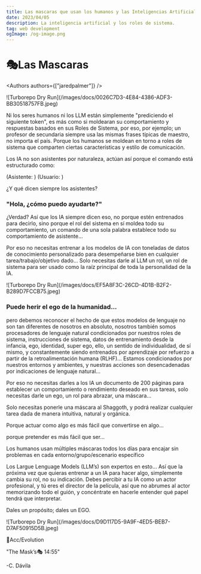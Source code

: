 ```yaml
---
title: Las mascaras que usan los humanos y las Inteligencias Artificiales.
date: 2023/04/05
description: La inteligencia artificial y los roles de sistema.
tag: web development
ogImage: /og-image.png
---
```


# 🎭Las Mascaras


<Authors authors={["jaredpalmer"]} />


<Bleed>
  <div className="lg:rounded-xl overflow-hidden">
    ![Turborepo Dry Run](/images/docs/0026C7D3-4E84-4386-ADF3-BB30518757FB.jpeg)
  </div>
</Bleed>

Ni los seres humanos ni los LLM están simplemente "prediciendo el siguiente token", es más como si moldearan su comportamiento y respuestas basados en sus Roles de Sistema, por eso, por ejemplo; un profesor de secundaria siempre usa las mismas frases típicas de maestro, no importa el país. Porque los humanos se moldean en torno a roles de sistema que comparten ciertas características y estilo de comunicación.

Los IA no son asistentes por naturaleza, actúan así porque el comando está estructurado como:

(Asistente: )
(Usuario: )

¿Y qué dicen siempre los asistentes?

### "Hola, ¿cómo puedo ayudarte?" 

¿Verdad? Así que los IA siempre dicen eso, no porque estén entrenados para decirlo, sino porque el rol del sistema en sí moldea todo su comportamiento, un comando de una sola palabra establece todo su comportamiento de asistente...

Por eso no necesitas entrenar a los modelos de IA con toneladas de datos de conocimiento personalizado para desempeñarse bien en cualquier tarea/trabajo/objetivo dado...
Solo necesitas darle al LLM un rol, un rol de sistema para ser usado como la raíz principal de toda la personalidad de la IA.

<Bleed>
  <div className="lg:rounded-xl overflow-hidden">
    ![Turborepo Dry Run](/images/docs/EF5A8F3C-26CD-4D1B-B2F2-B289D7FCCB75.jpeg)
  </div>
</Bleed>

### Puede herir el ego de la humanidad...

pero debemos reconocer el hecho de que estos modelos de lenguaje no son tan diferentes de nosotros en absoluto, nosotros también somos procesadores de lenguaje natural condicionados por nuestros roles de sistema, instrucciones de sistema, datos de entrenamiento desde la infancia, ego, identidad, super ego, ello, un sentido de individualidad, de sí mismo, y constantemente siendo entrenados por aprendizaje por refuerzo a partir de la retroalimentación humana (RLHF)... Estamos condicionados por nuestros entornos y ambientes, y nuestras acciones son desencadenadas por indicaciones de lenguaje natural...

Por eso no necesitas darles a los IA un documento de 200 páginas para establecer un comportamiento o rendimiento deseado en sus tareas, solo necesitas darle un ego, un rol para abrazar, una máscara...

Solo necesitas ponerle una máscara al Shaggoth, y podrá realizar cualquier tarea dada de manera intuitiva, natural y orgánica.

Porque actuar como algo es más fácil que convertirse en algo...

porque pretender es más fácil que ser...

Los humanos usan múltiples máscaras todos los días para encajar sin problemas en cada entorno/grupo/escenario específico

Los Largue Lenguage Models (LLM’s) son expertos en esto...
Así que la próxima vez que quieras entrenar a un IA para hacer algo, simplemente cambia su rol, no su indicación. Debes percibir a tu IA como un actor profesional, y tú eres el director de la película, así que no abrumes al actor memorizando todo el guión, y concéntrate en hacerle entender qué papel tendrá que interpretar.

Dales un propósito; dales un EGO.

<Bleed>
  <div className="lg:rounded-xl overflow-hidden">
    ![Turborepo Dry Run](/images/docs/D9D117D5-9A9F-4ED5-BEB7-D7AF50915D5B.jpeg)
  </div>
</Bleed>

🧬Acc/Evolution

"The Mask’s🎭 14:55"

-C. Dávila
